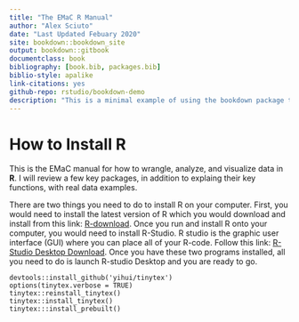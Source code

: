 ```yaml
--- 
title: "The EMaC R Manual"
author: "Alex Sciuto"
date: "Last Updated Febuary 2020"
site: bookdown::bookdown_site
output: bookdown::gitbook
documentclass: book
bibliography: [book.bib, packages.bib]
biblio-style: apalike
link-citations: yes
github-repo: rstudio/bookdown-demo
description: "This is a minimal example of using the bookdown package to write a book. The output format for this example is bookdown::gitbook."
---
```


# How to Install R {#download}

This is the EMaC manual for how to wrangle, analyze, and visualize data in **R**. I will review a few key packages, in addition to explaing their key functions, with real data examples. 

There are two things you need to do to install R on your computer. First, you would need to install the latest version of R which you would download and install from this link: [R-download](https://cloud.r-project.org/). Once you run and install R onto your computer, you would need to install R-Studio. R studio is the graphic user interface (GUI) where you can place all of your R-code. Follow this link: [R-Studio Desktop Download](https://rstudio.com/products/rstudio/download/). Once you have these two programs installed, all you need to do is launch R-studio Desktop and you are ready to go.

```
devtools::install_github('yihui/tinytex')
options(tinytex.verbose = TRUE)
tinytex::reinstall_tinytex()
tinytex::install_tinytex()
tinytex:::install_prebuilt()
```
